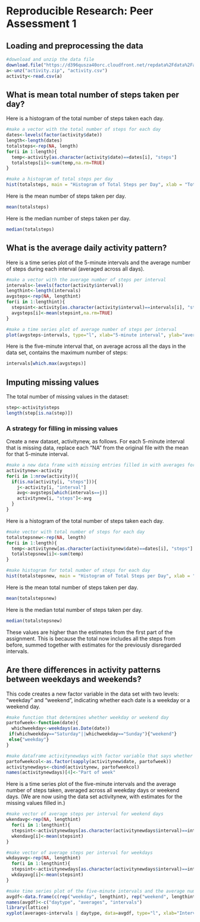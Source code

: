 # Reproducible Research: Peer Assessment 1


## Loading and preprocessing the data

```r
#download and unzip the data file
download.file("https://d396qusza40orc.cloudfront.net/repdata%2Fdata%2Factivity.zip", "activity.zip", method="curl")
a<-unz("activity.zip", "activity.csv")
activity<-read.csv(a)
```


## What is mean total number of steps taken per day?

Here is a histogram of the total number of steps taken each day.
```r
#make a vector with the total number of steps for each day
dates<-levels(factor(activity$date))
length<-length(dates)
totalsteps<-rep(NA, length)
for(i in 1:length){
  temp<-activity[as.character(activity$date)==dates[i], "steps"]
  totalsteps[i]<-sum(temp,na.rm=TRUE)
}

#make a histogram of total steps per day
hist(totalsteps, main = "Histogram of Total Steps per Day", xlab = "Total Steps per Day")
```

Here is the mean number of steps taken per day.

```r
mean(totalsteps)
```

 Here is the median number of steps taken per day.

```r
median(totalsteps)
```


## What is the average daily activity pattern?

Here is a time series plot of the 5-minute intervals and the average number of steps during each interval (averaged across all days).
```r

#make a vector with the average number of steps per interval
intervals<-levels(factor(activity$interval))
lengthint<-length(intervals)
avgsteps<-rep(NA, lengthint)
for(i in 1:lengthint){
  stepsint<-activity[as.character(activity$interval)==intervals[i], "steps"]
  avgsteps[i]<-mean(stepsint,na.rm=TRUE)
}

#make a time series plot of average number of steps per interval
plot(avgsteps~intervals, type="l", xlab="5-minute interval", ylab="average number of steps taken")
```

Here is the five-minute interval that, on average across all the days in the data set, contains the maximum number of steps:
```r
intervals[which.max(avgsteps)]
```

## Imputing missing values
The total number of missing values in the dataset:
```r
step<-activity$steps
length(step[is.na(step)])
```

### A strategy for filling in missing values
Create a new dataset, activitynew, as follows.  For each 5-minute interval that is missing data, replace each "NA" from the original file with the mean for that 5-minute interval.

```r

#make a new data frame with missing entries filled in with averages for corresp. interval
activitynew<-activity
for(i in 1:nrow(activity)){
  if(is.na(activity[i, "steps"])){
    j<-activity[i, "interval"]
    avg<-avgsteps[which(intervals==j)]
    activitynew[i, "steps"]<-avg
  }
}
```

Here is a histogram of the total number of steps taken each day.

```r

#make vector with total number of steps for each day
totalstepsnew<-rep(NA, length)
for(i in 1:length){
  temp<-activitynew[as.character(activitynew$date)==dates[i], "steps"]
  totalstepsnew[i]<-sum(temp)
}

#make histogram for total number of steps for each day
hist(totalstepsnew, main = "Histogram of Total Steps per Day", xlab = "Total Steps per Day")
```

Here is the mean total number of steps taken per day.

```r
mean(totalstepsnew)
```

Here is the median total number of steps taken per day.

```r
median(totalstepsnew)
```

These values are higher than the estimates from the first part of the assignment.  This is because the total now includes all the steps from before, summed together with estimates for the previously disregarded intervals.

## Are there differences in activity patterns between weekdays and weekends?

This code creates a new factor variable in the data set with two levels: "weekday" and "weekend", indicating whether each date is a weekday or a weekend day.

```r

#make function that determines whether weekday or weekend day
partofweek<-function(date){
  whichweekday<-weekdays(as.Date(date))
 if(whichweekday=="Saturday"||whichweekday=="Sunday"){"weekend"}
 else{"weekday"}
}

#make dataframe activitynewdays with factor variable that says whether weekend or weekday
partofweekcol<-as.factor(sapply(activitynew$date, partofweek))
activitynewdays<-cbind(activitynew, partofweekcol)
names(activitynewdays)[4]<-"Part of week"
```

Here is a time series plot of the five-minute intervals and the average number of steps taken, averaged across all weekday days or weekend days.  (We are now using the data set activitynew, with estimates for the missing values filled in.)

```r

#make vector of average steps per interval for weekend days
wkendavg<-rep(NA, lengthint)
  for(i in 1:lengthint){
  stepsint<-activitynewdays[as.character(activitynewdays$interval)==intervals[i] & activitynewdays$"Part of week"=="weekend", "steps"]
  wkendavg[i]<-mean(stepsint)
}

#make vector of average steps per interval for weekdays
wkdayavg<-rep(NA, lengthint)
  for(i in 1:lengthint){
  stepsint<-activitynewdays[as.character(activitynewdays$interval)==intervals[i] & activitynewdays$"Part of week"=="weekday", "steps"]
  wkdayavg[i]<-mean(stepsint)
}

#make time series plot of the five-minute intervals and the average number of steps taken, averaged across all weekday days or weekend days
avgdf<-data.frame(c(rep("weekday", lengthint), rep("weekend", lengthint)), c(wkdayavg, wkendavg), c(as.numeric(intervals), as.numeric(intervals)))
names(avgdf)<-c("daytype", "averages", "intervals")
library(lattice)
xyplot(averages~intervals | daytype, data=avgdf, type="l", xlab="Interval", ylab="Number of steps", layout=c(1, 2))
```